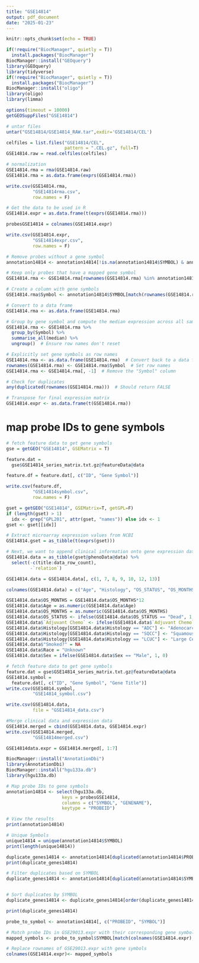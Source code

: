 ```yaml
---
title: "GSE14814"
output: pdf_document
date: "2025-01-23"
---
```


```r
knitr::opts_chunk$set(echo = TRUE)
```

```r
if(!require("BiocManager", quietly = T))
  install.packages("BiocManager")
BiocManager::install("GEOquery")
library(GEOquery)
library(tidyverse)
if(!require("BiocManager", quietly = T))
  install.packages("BiocManager")
BiocManager::install("oligo")
library(oligo)
library(limma)
```

```r
options(timeout = 10000)
getGEOSuppFiles("GSE14814")

# untar files
untar("GSE14814/GSE14814_RAW.tar",exdir='GSE14814/CEL')

celfiles = list.files("GSE14814/CEL",
                      pattern = ".CEL.gz", full=T)
GSE14814.raw = read.celfiles(celfiles)

# normalization 
GSE14814.rma = rma(GSE14814.raw)
GSE14814.rma = as.data.frame(exprs(GSE14814.rma))

write.csv(GSE14814.rma, 
          "GSE14814rma.csv",
          row.names = F)

# Get the data to be used in R
GSE14814.expr = as.data.frame(t(exprs(GSE14814.rma)))

probesGSE14814 = colnames(GSE14814.expr)

write.csv(GSE14814.expr, 
          "GSE14814expr.csv",
          row.names = F)

```

```r
# Remove probes without a gene symbol
annotation14814 <- annotation14814[!is.na(annotation14814$SYMBOL) & annotation14814$SYMBOL != "", ]

# Keep only probes that have a mapped gene symbol
GSE14814.rma <- GSE14814.rma[rownames(GSE14814.rma) %in% annotation14814$PROBEID, ]

# Create a column with gene symbols
GSE14814.rma$Symbol <- annotation14814$SYMBOL[match(rownames(GSE14814.rma), annotation14814$PROBEID)]

# Convert to a data frame
GSE14814.rma <- as.data.frame(GSE14814.rma)

# Group by gene symbol and compute the median expression across all samples
GSE14814.rma <- GSE14814.rma %>%
  group_by(Symbol) %>%
  summarise_all(median) %>%
  ungroup()  # Ensure row names don't reset

# Explicitly set gene symbols as row names
GSE14814.rma <- as.data.frame(GSE14814.rma)  # Convert back to a data frame
rownames(GSE14814.rma) <- GSE14814.rma$Symbol  # Set row names
GSE14814.rma <- GSE14814.rma[, -1]  # Remove the "Symbol" column

# Check for duplicates
any(duplicated(rownames(GSE14814.rma)))  # Should return FALSE

# Transpose for final expression matrix
GSE14814.expr <- as.data.frame(t(GSE14814.rma))
```

# map probe IDs to gene symbols
```r
# fetch feature data to get gene symbols
gse = getGEO("GSE14814", GSEMatrix = T)

feature.dat = 
  gse$GSE14814_series_matrix.txt.gz@featureData@data

feature.df = feature.dat[, c("ID", "Gene Symbol")]

write.csv(feature.df, 
          "GSE14814symbol.csv", 
          row.names = F)

gset = getGEO("GSE14814", GSEMatrix=T, getGPL=F)
if (length(gset) > 1) 
  idx <- grep("GPL201", attr(gset, "names")) else idx <- 1
gset <- gset[[idx]]

# Extract microarray expression values from NCBI
GSE14814.gset = as_tibble(t(exprs(gset)))

# Next, we want to append clinical information onto gene expression data
GSE14814.data = as_tibble(gset@phenoData@data) %>%
  select(-c(title:data_row_count),
         -`relation`)

GSE14814.data = GSE14814.data[, c(1, 7, 8, 9, 10, 12, 13)]

colnames(GSE14814.data) = c("Age", "Histology", "OS_STATUS", "OS_MONTHS", "Adjuvant Chemo", "Sex", "Stage")

GSE14814.data$OS_MONTHS = GSE14814.data$OS_MONTHS*12
GSE14814.data$Age = as.numeric(GSE14814.data$Age)
GSE14814.data$OS_MONTHS = as.numeric(GSE14814.data$OS_MONTHS)
GSE14814.data$OS_STATUS <- ifelse(GSE14814.data$OS_STATUS == "Dead", 1, 0)
GSE14814.data$`Adjuvant Chemo` <- ifelse(GSE14814.data$`Adjuvant Chemo` == "ACT", 1, 0)
GSE14814.data$Histology[GSE14814.data$Histology == "ADC"] <- "Adenocarcinoma"
GSE14814.data$Histology[GSE14814.data$Histology == "SQCC"] <- "Squamous Cell Carcinoma"
GSE14814.data$Histology[GSE14814.data$Histology == "LCUC"] <- "Large Cell Undifferentiated Carcinoma"
GSE14814.data$"Smoked?" = NA
GSE14814.data$Race = "Unknown"
GSE14814.data$Sex = ifelse(GSE14814.data$Sex == "Male", 1, 0)

# fetch feature data to get gene symbols
feature.dat = gse$GSE14814_series_matrix.txt.gz@featureData@data 
GSE14814.symbol = 
  feature.dat[, c("ID", "Gene Symbol", "Gene Title")]
write.csv(GSE14814.symbol, 
          "GSE14814_symbol.csv")

write.csv(GSE14814.data, 
          file = "GSE14814_data.csv")
```

```r
#Merge clinical data and expression data
GSE14814.merged = cbind(GSE14814.data, GSE14814.expr)
write.csv(GSE14814.merged, 
          "GSE14814merged.csv")

GSE14814data.expr = GSE14814.merged[, 1:7]
```

```r
BiocManager::install("AnnotationDbi")
library(AnnotationDbi)
BiocManager::install("hgu133a.db")
library(hgu133a.db)

# Map probe IDs to gene symbols
annotation14814 <- select(hgu133a.db,
                     keys = probesGSE14814,
                     columns = c("SYMBOL", "GENENAME"),
                     keytype = "PROBEID")

# View the results
print(annotation14814)

# Unique Symbols
unique14814 = unique(annotation14814$SYMBOL)
print(length(unique14814))

duplicate_genes14814 <- annotation14814[duplicated(annotation14814$PROBEID), ]
print(duplicate_genes14814)

# Filter duplicates based on SYMBOL
duplicate_genes14814 <- annotation14814[duplicated(annotation14814$SYMBOL) | duplicated(annotation14814$SYMBOL, fromLast = TRUE), ]


# Sort duplicates by SYMBOL
duplicate_genes14814 <- duplicate_genes14814[order(duplicate_genes14814$SYMBOL), ]

print(duplicate_genes14814)
```

```r
probe_to_symbol <- annotation14814[, c("PROBEID", "SYMBOL")]

# Match probe IDs in GSE29013.expr with their corresponding gene symbols
mapped_symbols <- probe_to_symbol$SYMBOL[match(colnames(GSE14814.expr), probe_to_symbol$PROBEID)]

# Replace rownames of GSE29013.expr with gene symbols
colnames(GSE14814.expr)<- mapped_symbols
```



